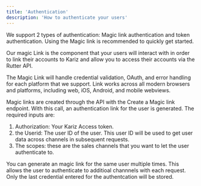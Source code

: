 ```yaml
---
title: 'Authentication'
description: 'How to authenticate your users'
---
```


We support 2 types of authentication: Magic link authentication and token authentication. Using the Magic link is recommended to quickly get started.

Our magic Link is the component that your users will interact with in order to link their accounts to Kariz and allow you to access their accounts via the Rutter API.

The Magic Link will handle credential validation, OAuth, and error handling for each platform that we support. Link works across all modern browsers and platforms, including web, iOS, Android, and mobile webviews.

Magic links are created through the API with the Create a Magic link endpoint. With this call, an authentication link for the user is generated. The required inputs are:
1. Authorization: Your Kariz Access token.
2. the Userid: The user ID of the user. This user ID will be used to get user data across channels in subsequent requests.
3. The scopes: these are the sales channels that you want to let the user authenticate to.

You can generate an magic link for the same user multiple times. This allows the user to authenticate to additioal channnels with each request. Only the last credential entered for the authentcation will be stored.